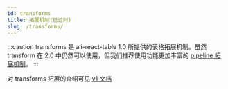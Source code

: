 ```yaml
---
id: transforms
title: 拓展机制(已过时)
slug: /transforms/
---
```


:::caution
transforms 是 ali-react-table 1.0 所提供的表格拓展机制。虽然 transform 在 2.0 中仍然可以使用，但我们推荐使用功能更加丰富的 [pipeline 拓展机制](../pipeline/)。
:::

对 transforms 拓展的介绍可见 [v1 文档](https://ali-react-table.js.org/v1/?path=/story/表格-常用功能-文档--page)
